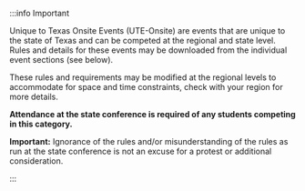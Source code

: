 :::info Important

Unique to Texas Onsite Events (UTE-Onsite) are events that are unique to the state of Texas and can be competed at the regional and state level. Rules and details for these events may be downloaded from the individual event sections (see below).

These rules and requirements may be modified at the regional levels to accommodate for space and time constraints, check with your region for more details.

**Attendance at the state conference is required of any students competing in this category.**

**Important:** Ignorance of the rules and/or misunderstanding of the rules as run at the state conference is not an excuse for a protest or additional consideration.

:::
